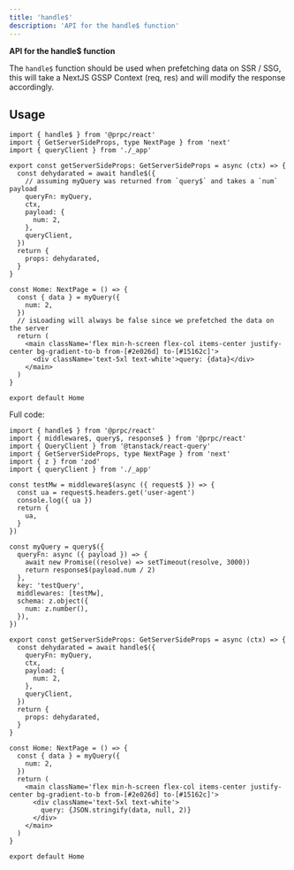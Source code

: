 ```yaml
---
title: 'handle$'
description: 'API for the handle$ function'
---
```


**API for the handle$ function**

The `handle$` function should be used when prefetching data on SSR / SSG, this will take a NextJS GSSP Context (req, res) and will modify the response accordingly.

## Usage

```tsx
import { handle$ } from '@prpc/react'
import { GetServerSideProps, type NextPage } from 'next'
import { queryClient } from './_app'

export const getServerSideProps: GetServerSideProps = async (ctx) => {
  const dehydarated = await handle$({
    // assuming myQuery was returned from `query$` and takes a `num` payload
    queryFn: myQuery,
    ctx,
    payload: {
      num: 2,
    },
    queryClient,
  })
  return {
    props: dehydarated,
  }
}

const Home: NextPage = () => {
  const { data } = myQuery({
    num: 2,
  })
  // isLoading will always be false since we prefetched the data on the server
  return (
    <main className='flex min-h-screen flex-col items-center justify-center bg-gradient-to-b from-[#2e026d] to-[#15162c]'>
      <div className='text-5xl text-white'>query: {data}</div>
    </main>
  )
}

export default Home
```

Full code:

```tsx
import { handle$ } from '@prpc/react'
import { middleware$, query$, response$ } from '@prpc/react'
import { QueryClient } from '@tanstack/react-query'
import { GetServerSideProps, type NextPage } from 'next'
import { z } from 'zod'
import { queryClient } from './_app'

const testMw = middleware$(async ({ request$ }) => {
  const ua = request$.headers.get('user-agent')
  console.log({ ua })
  return {
    ua,
  }
})

const myQuery = query$({
  queryFn: async ({ payload }) => {
    await new Promise((resolve) => setTimeout(resolve, 3000))
    return response$(payload.num / 2)
  },
  key: 'testQuery',
  middlewares: [testMw],
  schema: z.object({
    num: z.number(),
  }),
})

export const getServerSideProps: GetServerSideProps = async (ctx) => {
  const dehydarated = await handle$({
    queryFn: myQuery,
    ctx,
    payload: {
      num: 2,
    },
    queryClient,
  })
  return {
    props: dehydarated,
  }
}

const Home: NextPage = () => {
  const { data } = myQuery({
    num: 2,
  })
  return (
    <main className='flex min-h-screen flex-col items-center justify-center bg-gradient-to-b from-[#2e026d] to-[#15162c]'>
      <div className='text-5xl text-white'>
        query: {JSON.stringify(data, null, 2)}
      </div>
    </main>
  )
}

export default Home
```
